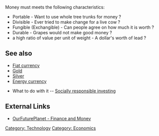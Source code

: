 Money must meets the following characteristics:

*Portable - Want to use whole tree trunks for money ?
*Divisible - Ever tried to make change for a live cow ?
*Fungible (Exchangible) - Can people agree on how much it is worth ? 
*Durable - Grapes would not make good money ?
*a high ratio of value per unit of weight - A dollar's worth of lead ?

== See also ==
*[[Fiat currency]]
*[[Gold]]
*[[Silver]]
*[[Energy currency]]

* What to do with it -- [[Socially responsible investing]]

== External Links ==

*[http://www.ourfutureplanet.org/topic-finance-money OurFuturePlanet - Finance and Money]
[[Category: Technology]]
[[Category: Economics]]